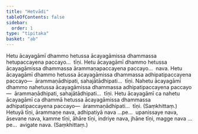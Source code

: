 ```yaml
---
title: "Hetvādi"
tableOfContents: false
sidebar:
  order: 1
type: "tipitaka"
basket: "ab"
---
```



<DynamicBreadcrumb />

<Division number="310">

<Paragraph number="633">
Hetu ācayagāmī dhammo hetussa ācayagāmissa dhammassa hetupaccayena paccayo…  tīṇi.
</Paragraph>

<Paragraph number="634">
Hetu ācayagāmī dhammo hetussa ācayagāmissa dhammassa ārammaṇapaccayena paccayo…  nava.
</Paragraph>

<Paragraph number="635">
Hetu ācayagāmī dhammo hetussa ācayagāmissa dhammassa adhipatipaccayena paccayo—  ārammaṇādhipati, sahajātādhipati…  tīṇi.
</Paragraph>

<Paragraph number="636">
Nahetu ācayagāmī dhammo nahetussa ācayagāmissa dhammassa adhipatipaccayena paccayo—  ārammaṇādhipati, sahajātādhipati…  tīṇi.
</Paragraph>

<Paragraph number="637">
Hetu ācayagāmī ca nahetu ācayagāmī ca dhammā hetussa ācayagāmissa dhammassa adhipatipaccayena paccayo—  ārammaṇādhipati…  tīṇi. (Saṃkhittaṃ.)
</Paragraph>

</Division>
<Division number="311">

<Paragraph number="638">
Hetuyā tīṇi, ārammaṇe nava, adhipatiyā nava …pe…  upanissaye nava, āsevane nava, kamme tīṇi, āhāre tīṇi, indriye nava, jhāne tīṇi, magge nava …pe…  avigate nava. (Saṃkhittaṃ.)
</Paragraph>
</Division>